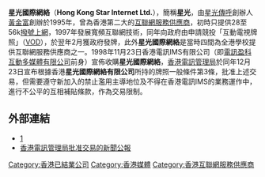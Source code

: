 '''星光國際網絡'''（'''Hong Kong Star Internet Ltd.'''），簡稱'''星光'''，由[[星光傳呼|星光傳呼]]創辦人[[黃金富|黃金富]]創辦於1995年，曾為香港第二大的[[互聯網服務供應商|互聯網服務供應商]]，初時只提供28至56k[[撥號上網|撥號上網]]，1997年發展寬頻互聯網技術，同年向政府由申請競投「互動電視牌照」（[[VOD|VOD]]），於翌年2月獲政府發牌，此外'''星光國際網絡'''是當時四間為全港學校提供互聯網服務供應商之一。1998年11月23日香港電訊IMS有限公司（即[[電訊盈科互動多媒體有限公司|電訊盈科互動多媒體有限公司]]前身）宣佈收購'''星光國際網絡'''，[[香港電訊管理局|香港電訊管理局]]於同年12月23日宣布根據香港'''星光國際網絡有限公司'''所持的牌照一般條件第3條，批准上述交易，但需要遵守新加入的禁止濫用主導地位及不得在香港電訊IMS的業務運作中，進行不公平的互相補貼條款，作為交易限制。

==外部連結==
*[http://fungkakeung.blogspot.com/2006/02/blog-post.html] {{Wayback|url=http://fungkakeung.blogspot.com/2006/02/blog-post.html |date=20160414211147 }}
*[http://www.info.gov.hk/gia/general/199812/23/1223160.htm 香港電訊管理局批准交易的新聞公報] {{Wayback|url=http://www.info.gov.hk/gia/general/199812/23/1223160.htm |date=20200602113409 }}

[[Category:香港已結業公司|Category:香港已結業公司]]
[[Category:香港媒體|Category:香港媒體]]
[[Category:香港互聯網服務供應商|Category:香港互聯網服務供應商]]